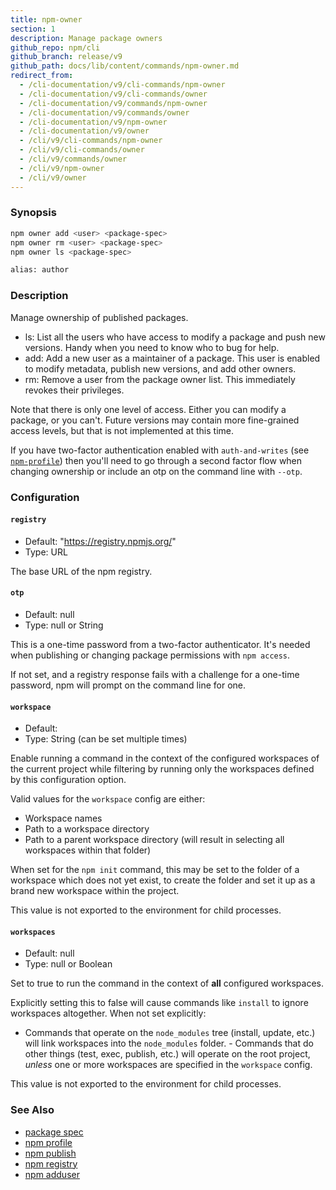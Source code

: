 ```yaml
---
title: npm-owner
section: 1
description: Manage package owners
github_repo: npm/cli
github_branch: release/v9
github_path: docs/lib/content/commands/npm-owner.md
redirect_from:
  - /cli-documentation/v9/cli-commands/npm-owner
  - /cli-documentation/v9/cli-commands/owner
  - /cli-documentation/v9/commands/npm-owner
  - /cli-documentation/v9/commands/owner
  - /cli-documentation/v9/npm-owner
  - /cli-documentation/v9/owner
  - /cli/v9/cli-commands/npm-owner
  - /cli/v9/cli-commands/owner
  - /cli/v9/commands/owner
  - /cli/v9/npm-owner
  - /cli/v9/owner
---
```


### Synopsis

```bash
npm owner add <user> <package-spec>
npm owner rm <user> <package-spec>
npm owner ls <package-spec>

alias: author
```

### Description

Manage ownership of published packages.

- ls: List all the users who have access to modify a package and push new versions. Handy when you need to know who to bug for help.
- add: Add a new user as a maintainer of a package. This user is enabled to modify metadata, publish new versions, and add other owners.
- rm: Remove a user from the package owner list. This immediately revokes their privileges.

Note that there is only one level of access. Either you can modify a package, or you can't. Future versions may contain more fine-grained access levels, but that is not implemented at this time.

If you have two-factor authentication enabled with `auth-and-writes` (see [`npm-profile`](/cli/v9/commands/npm-profile)) then you'll need to go through a second factor flow when changing ownership or include an otp on the command line with `--otp`.

### Configuration

#### `registry`

- Default: "https://registry.npmjs.org/"
- Type: URL

The base URL of the npm registry.

#### `otp`

- Default: null
- Type: null or String

This is a one-time password from a two-factor authenticator. It's needed when publishing or changing package permissions with `npm access`.

If not set, and a registry response fails with a challenge for a one-time password, npm will prompt on the command line for one.

#### `workspace`

- Default:
- Type: String (can be set multiple times)

Enable running a command in the context of the configured workspaces of the current project while filtering by running only the workspaces defined by this configuration option.

Valid values for the `workspace` config are either:

- Workspace names
- Path to a workspace directory
- Path to a parent workspace directory (will result in selecting all workspaces within that folder)

When set for the `npm init` command, this may be set to the folder of a workspace which does not yet exist, to create the folder and set it up as a brand new workspace within the project.

This value is not exported to the environment for child processes.

#### `workspaces`

- Default: null
- Type: null or Boolean

Set to true to run the command in the context of **all** configured workspaces.

Explicitly setting this to false will cause commands like `install` to ignore workspaces altogether. When not set explicitly:

- Commands that operate on the `node_modules` tree (install, update, etc.) will link workspaces into the `node_modules` folder. - Commands that do other things (test, exec, publish, etc.) will operate on the root project, _unless_ one or more workspaces are specified in the `workspace` config.

This value is not exported to the environment for child processes.

### See Also

- [package spec](/cli/v9/using-npm/package-spec)
- [npm profile](/cli/v9/commands/npm-profile)
- [npm publish](/cli/v9/commands/npm-publish)
- [npm registry](/cli/v9/using-npm/registry)
- [npm adduser](/cli/v9/commands/npm-adduser)
